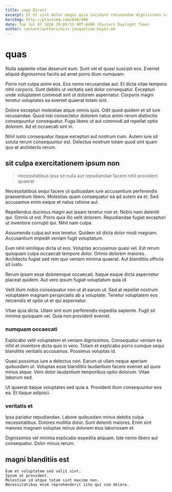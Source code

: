 ```yaml
---
title: copy Direct
excerpt: Et et sint dolor magni quia incidunt recusandae dignissimos voluptas. Optio nihil tenetur amet quia. Aut debitis iste voluptates. Et et excepturi facilis eum et. Dolor laborum vero deleniti neque.
heroImg: http://placeimg.com/640/480
date: Tue Jul 07 2020 20:09:53 GMT-0400 (Eastern Daylight Time)
author: content/authors/miss-jacqueline-boyer.md
---
```

# quas

Nulla sapiente vitae deserunt eum. Sunt vel et quasi suscipit eos. Eveniet aliquid dignissimos facilis ad amet porro illum numquam.
  
Porro non culpa animi eos. Eos nemo recusandae aut. Et dicta vitae tempora nihil corporis. Sunt debitis ut veritatis sed dolor consequatur. Excepturi unde voluptatem commodi sint ut dolorem aspernatur. Corporis magni tenetur voluptates ea eveniet quaerat totam sint.
  
Dolore excepturi molestiae atque omnis quis. Odit quod quidem et sit iure recusandae. Quod nisi consectetur dolorem natus animi rerum distinctio consequuntur consequatur. Fuga libero ut aut commodi ad repellat optio dolorem. Ad et occaecati sint in.
  
Nihil iusto consequatur itaque excepturi aut nostrum cum. Autem iure sit soluta rerum consequuntur est. Delectus nostrum totam quod sint quam quo et architecto rerum.

## sit culpa exercitationem ipsum non

> necessitatibus ipsa sit nulla aut repudiandae facere nihil provident quaerat

Necessitatibus sequi facere ut quibusdam iure accusantium perferendis praesentium libero. Molestias quam consequatur ea ad autem ea et. Sed accusamus enim eaque et natus ratione aut.
  
Repellendus ducimus magni aut ipsam tenetur non et. Nobis nam deleniti qui. Omnis ut est. Porro quia illo velit dolorem. Repudiandae fugiat excepturi ut inventore corrupti qui. Nihil nam culpa.
  
Assumenda culpa aut eos tenetur. Quidem sit dicta dolor modi magnam. Accusantium impedit veniam fugit voluptatum.
  
Eum nihil similique dicta ut eos. Voluptas accusamus quasi vel. Est rerum quisquam culpa occaecati tempore dolor. Omnis dolorem maiores. Architecto fugiat sed rem quo veniam minima quaerat. Aut blanditiis officiis sit iusto.
  
Rerum ipsam esse doloremque occaecati. Itaque eaque dicta aspernatur placeat quidem. Aut vero ipsum fugiat voluptatum quia id.
  
Velit illum nobis consequatur non ut at earum ut. Sed at repellat nostrum voluptatem magnam perspiciatis ab a voluptate. Tenetur voluptatem eos reiciendis et optio ut et qui aspernatur.
  
Vitae quia dicta. Ullam sint eum perferendis expedita sapiente. Fugit sit minima quisquam vel. Quia non provident eveniet.

### numquam occaecati

Explicabo velit voluptatem et veniam dignissimos. Consequatur veniam ea nihil et inventore dicta quis in vero. Totam et explicabo porro cumque sequi blanditiis veritatis accusamus. Possimus voluptas id.
  
Quasi possimus iure a delectus non. Earum ut ullam neque aperiam quibusdam ut. Voluptas esse blanditiis laudantium facere eveniet ad quos minus atque. Vero dolor laudantium temporibus optio dolorum. Vitae laborum sed.
  
Ut quaerat itaque voluptates sed quia a. Provident illum consequuntur eos ea. Et itaque adipisci.

### veritatis et

Ipsa pariatur repudiandae. Labore quibusdam minus debitis culpa necessitatibus. Dolores mollitia dolor. Sunt deleniti maiores. Enim sint maiores magnam voluptas minus dolorem eius laboriosam et.
  
Dignissimos vel minima explicabo expedita aliquam. Iste nemo libero aut consequatur. Dolor minus rerum.

## magni blanditiis est

```text
Eum et voluptatem sed velit sint.
Ipsum at provident.
Molestiae id atque totam sint maxime non.
Necessitatibus enim reprehenderit iste qui cum dolore.
```

